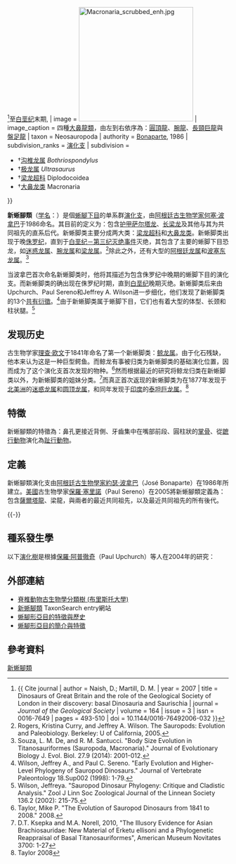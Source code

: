 {{Automatic Taxobox
| fossil_range = [[侏罗纪|侏罗纪]]中期<ref name = Reid1981>{{ Cite journal | author = Reid, R. E. H. | year = 1981 | title = Lamellar-zonal bone with zones and annuli in the pelvis of a sauropod dinosaur | journal = ''Nature'' | volume = 292 | issue = 5818 | issn = 0028-0836 | pages = 49-51 | doi = 10.1038/292049a0 }}</ref><ref name = Naish2007>{{ Cite journal | author = Naish, D.; Martill, D. M. | year = 2007 | title = Dinosaurs of Great Britain and the role of the Geological Society of London in their discovery: basal Dinosauria and Saurischia | journal = ''Journal of the Geological Society'' | volume = 164 | issue = 3 | issn = 0016-7649 | pages = 493-510 | doi = 10.1144/0016-76492006-032 }}</ref>至[[白垩纪|白垩纪]]末期,{{fossil_range|174|66}}
| image = [[File:Macronaria_scrubbed_enh.jpg|260px]]
| image_caption = 四種[[大鼻龍類|大鼻龍類]]，由左到右依序為：[[圓頂龍|圓頂龍]]、[[腕龍|腕龍]]、[[長頸巨龍|長頸巨龍]]與[[盤足龍|盤足龍]]
| taxon = Neosauropoda
| authority = [[約瑟·波拿巴|Bonaparte]], 1986
| subdivision_ranks = [[演化支|演化支]]
| subdivision =
* †[[沟椎龙属|沟椎龙属]] ''Bothriospondylus''
* †[[极龙属|极龙属]] ''Ultrasaurus''
* †[[梁龙超科|梁龙超科]] Diplodocoidea
* †[[大鼻龙类|大鼻龙类]] Macronaria
}}

'''新蜥腳類'''（[[学名|学名]]：{{lang|la|Neosauropoda}}）是個[[蜥腳下目|蜥腳下目]]的单系群[[演化支|演化支]]，由[[阿根廷|阿根廷]][[古生物学|古生物学家]][[何塞·波拿巴|何塞·波拿巴]]于1986命名。其目前的定义为：包含[[萨尔塔龙|护甲萨尔塔龙]]、[[长梁龙|长梁龙]]及其他与其为共同祖先的直系后代。新蜥脚类主要分成两大类：[[梁龍超科|梁龙超科]]和[[大鼻龙类|大鼻龙类]]。新蜥脚类出现于晚[[侏罗纪|侏罗纪]]，直到于[[白垩纪－第三纪灭绝事件|白垩纪－第三纪灭绝事件]]灭绝，其包含了主要的蜥脚下目恐龙，如[[迷惑龙属|迷惑龙属]]、[[腕龙属|腕龙属]]和[[梁龙属|梁龙属]]。<ref>Rogers, Kristina Curry, and Jeffrey A. Wilson. The Sauropods: Evolution and Paleobiology. Berkeley: U of California, 2005.</ref>除此之外，还有大型的[[阿根廷龙属|阿根廷龙属]]和[[波塞东龙属|波塞东龙属]]。<ref>Souza, L. M. De, and R. M. Santucci. "Body Size Evolution in Titanosauriformes (Sauropoda, Macronaria)." Journal of Evolutionary Biology J. Evol. Biol. 27.9 (2014): 2001-012.</ref>

当波拿巴首次命名新蜥脚类时，他将其描述为包含侏罗纪中晚期的蜥脚下目的演化支。而新蜥脚类的确出现在侏罗纪时期，直到[[白垩纪|白垩纪]]晚期灭绝。新蜥脚类后来由Upchurch、Paul Sereno和Jeffrey A. Wilson进一步细化，他们发现了新蜥脚类的13个[[共有衍徵|共有衍徵]]。<ref>Wilson, Jeffrey A., and Paul C. Sereno. "Early Evolution and Higher-Level Phylogeny of Sauropod Dinosaurs." Journal of Vertebrate Paleontology 18.Sup002 (1998): 1-79.</ref>由于新蜥脚类属于蜥脚下目，它们也有着大型的体型、长颈和柱状腿。<ref>Wilson, Jeffreya. "Sauropod Dinosaur Phylogeny: Critique and Cladistic Analysis." Zool J Linn Soc Zoological Journal of the Linnean Society 136.2 (2002): 215-75.</ref>

==发现历史==
古生物学家[[理查·欧文|理查·欧文]]于1841年命名了第一个新蜥脚类：[[鲸龙属|鲸龙属]]。由于化石残缺，他本来认为这是一种巨型鳄鱼。而鲸龙有事被归类为新蜥脚类的基础演化位置，因而成为了这个演化支首次发现的物种。<ref>Taylor, Mike P. "The Evolution of Sauropod Dinosaurs from 1841 to 2008." 2008.</ref>然而根据最近的研究将鲸龙归类在新蜥脚类以外，为新蜥脚类的姐妹分类。<ref>D.T. Ksepka and M.A. Norell, 2010, "The Illusory Evidence for Asian Brachiosauridae: New Material of Erketu ellisoni and a Phylogenetic Reappraisal of Basal Titanosauriformes", American Museum Novitates 3700: 1-27</ref>而真正首次返现的新蜥脚类为在1877年发现于[[北美洲|北美洲]]的[[迷惑龙属|迷惑龙属]]和[[圆顶龙属|圆顶龙属]]，和同年发现于[[印度|印度]]的[[泰坦巨龙属|泰坦巨龙属]]。<ref>Taylor 2008</ref>

==特徵==
新蜥腳類的特徵為：鼻孔更接近背側、牙齒集中在嘴部前段、圓柱狀的[[掌骨|掌骨]]、從[[蹠行動物|蹠行動物]]演化為[[趾行動物|趾行動物]]。

==定義==
新蜥腳類演化支由[[阿根廷|阿根廷]][[古生物學家|古生物學家]][[約瑟·波拿巴|約瑟·波拿巴]]（José Bonaparte）在1986年所建立。[[美國|美國]]古生物學家[[保羅·塞里諾|保羅·塞里諾]]（Paul Sereno）在2005將新蜥腳類定義為：包含[[薩爾塔龍|薩爾塔龍]]、梁龍，與兩者的最近共同祖先，以及最近共同祖先的所有後代。

{{-}}

==種系發生學==
以下[[演化樹|演化樹]]是根據[[保羅·阿普徹奇|保羅·阿普徹奇]]（Paul Upchurch）等人在2004年的研究：
{{clade
 |label1='''新蜥脚类 Neosauropoda'''
 |1={{clade
  |label1=[[梁龙超科|梁龙超科]] Diplodocoidea
  |1={{clade
   |1=[[雷巴齐斯龙科|雷巴齐斯龙科]] Rebbachisauridae
   |2=[[叉龙科|叉龙科]] Dicraeosauridae
   |3=[[梁龙科|梁龙科]] Diplodocidae
  }}
  |label2=[[大鼻龙类|大鼻龙类]] Macronaria
  |2={{clade
   |label1=[[圆顶龙形类|圆顶龙形类]] Camarasauromorpha
   |1={{clade
    |1=[[腕龙科|腕龙科]] Brachiosauridae
    |label2=[[泰坦巨龙超科|泰坦巨龙超科]] Titanosauroidea
    |2={{clade
     |label1=[[泰坦巨龙类|泰坦巨龙类]] Titanosauria
     |1={{clade
      |1=[[萨尔塔龙科|萨尔塔龙科]] Saltasauridae
     }}
    }}
   }}
  }}
 }}
}}

==外部連結==
* [https://web.archive.org/web/20081019121413/http://palaeo.gly.bris.ac.uk/benton/vertclass.html 脊椎動物古生物學分類樹 (布里斯托大學)]
* [https://web.archive.org/web/20071027081109/http://www.taxonsearch.org/dev/taxon_edit.php?Action=View&tax_id=212 新蜥腳類] TaxonSearch entry網站
*[http://www.geol.umd.edu/~tholtz/G104/10421saur.htm 蜥腳形亞目的特徵與歷史] {{WebCite|url=https://www.webcitation.org/690CA9Xh4?url=http://www.geol.umd.edu/~tholtz/G104/10421saur.htm |date=20120708111828 |dateformat=iso }}
*[http://users.tamuk.edu/kfjab02/dinos/VPSAUROPOD.htm 蜥腳形亞目的簡介與特徵] {{Wayback|url=http://users.tamuk.edu/kfjab02/dinos/VPSAUROPOD.htm |date=20190702050521 }}
== 參考資料 ==
{{Reflist}}

{{蜥腳形亞目|B.}}
{{Taxonbar|from=Q134889}}

[[Category:新蜥腳類|]]